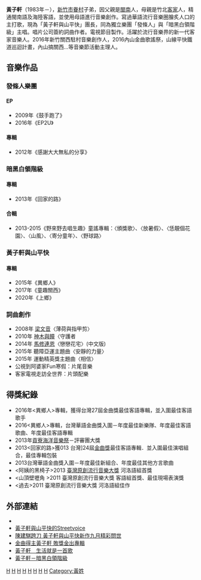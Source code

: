 {{藝人
|姓名     = 黃子軒
|類型     = 男歌手
|圖片     = 
|圖片尺寸 = 
|圖片簡介 = 
|羅馬拼音 = 
|國籍     = {{ROC}}
|出生日期 = {{Birth year and age|1983}}
|出生地點 = {{ROC}}[[新竹市|新竹市]]
|職業     = 創作歌手
|語言     = [[中華民國國語|國語]]、[[客語|客語]]、[[台語|台語]]
|教育程度 = 
|母校     = 竹北高中
|唱片公司 = 內山小文化事業有限公司
|活躍年代 = 
|相關團體 = 發條人樂團、暗黑白領階級、黃子軒與山平快
|goldenmelodyawards = {{獎項|最佳客語專輯|2013年|《回家的路》}}{{獎項|最佳客語專輯|2016年|《異鄉人》}}
}}
'''黃子軒'''（1983年－），[[新竹市|新竹市]][[眷村|眷村]]子弟，因父親是[[閩南|閩南]]人，母親是竹北[[客家|客家]]人，精通閩南語及海陸客語，並使用母語進行音樂創作。寫過華語流行音樂圈膾炙人口的主打歌，現為「黃子軒與山平快」團長，同為獨立樂團「發條人」與「暗黑白領階級」主唱。唱片公司簽約詞曲作者。電視節目製作。活躍於流行音樂界的新一代客家音樂人。2016年新竹關西駐村音樂創作人，2016內山金曲歌謠祭，山線平快鐵道巡迴計畫，內山搞關西...等音樂節活動主理人。

==音樂作品==
===發條人樂團===
====EP====
*2009年《鼓手跑了》
*2016年《EP2U》
====專輯====
*2012年《感謝大大無私的分享》
===暗黑白領階級===
====專輯====
*2013年《回家的路》
====合輯====
*2013-2015《野來野去唱生趣》童謠專輯：〈頒獎歌〉、〈放暑假〉、〈恁靚個花園〉、〈山風〉、〈寄分童年〉、〈野球路〉
===黃子軒與山平快===
====專輯====
*2015年《異鄉人》
*2017年《童趣關西》
*2020年《上鄉》
===詞曲創作===
*2008年 [[梁文音|梁文音]]〈薄荷與指甲剪〉
*2010年 [[神木與瞳|神木與瞳]]〈守護者
*2014年 [[馬修連恩|馬修連恩]]〈戀戀花宅〉(中文版)
*2015年 聽障亞運主題曲〈安靜的力量〉
*2015年 運動精英獎主題曲〈相信〉
* 公視到阿婆家Fun寒假：片尾音樂
* 客家電視走訪全世界：片頭配樂

==得獎紀錄==
* 2016年<異鄉人>專輯，獲得台灣27屆金曲獎最佳客語專輯，並入圍最佳客語歌手
*2016<異鄉人>專輯，台灣華語金曲獎入圍－年度最佳新樂隊、年度最佳客語歌曲、年度最佳客語專輯
* 2013年[[貢寮海洋音樂祭|貢寮海洋音樂祭]]－評審團大獎
* 2013<回家的路>獲013 台灣]24屆[[金曲獎|金曲獎]]最佳客語專輯．並入圍最佳演唱組合，最佳專輯包裝
* 2013台灣華語金曲獎入圍－年度最佳新組合、年度最佳其他方言歌曲
* <阿姨的黑椅子>2013 [[臺灣原創流行音樂大獎|臺灣原創流行音樂大獎]] 河洛語組首獎
* <山頂壁壢角 >2011 臺灣原創流行音樂大獎 客語組首獎、最佳現場表演獎
* <過去>2011 臺灣原創流行音樂大獎 河洛語組佳作

==外部連結==
*{{facebook|zixuanslowtrain|黃子軒與山平快}}
*[https://streetvoice.com/ZiXuanslowtrain/ 黃子軒與山平快的Streetvoice ]
*[http://blow.streetvoice.com/13514-%E6%BB%85%E7%81%AB%E5%99%A8%E8%B7%A8%E5%88%80-%E9%BB%83%E5%AD%90%E8%BB%92%E8%88%87%E5%B1%B1%E5%B9%B3%E5%BF%AB%E6%96%B0%E4%BD%9C%E4%B9%9D%E6%9C%88%E7%B2%BE%E5%BD%A9%E5%95%8F%E4%B8%96/ 陳建騏跨刀 黃子軒與山平快新作九月精彩問世]
*[http://news.ltn.com.tw/news/entertainment/paper/811837 金曲得主黃子軒 敗獎金出專輯]
*[http://castnet.nctu.edu.tw/castnet/article/3651 黃子軒　生活就是一首歌]
*[http://hakkanewmusicassn.wordpress.com/members/%E9%BB%83%E5%AD%90%E8%BB%92/ 黃子軒－暗黑白領階級]

{{金曲獎最佳客語專輯獎}}
[[Category:1983年出生|H]]
[[Category:在世人物|H]]
[[Category:閩南裔臺灣人|H]]
[[Category:客家裔臺灣人|H]]
[[Category:台灣創作歌手|H]]
[[Category:台灣華語流行音樂歌手|H]]
[[Category:台灣客語流行音樂歌手|H]]
[[Category:新竹市人|H]]
[[Category:黃姓|Category:黃姓]]